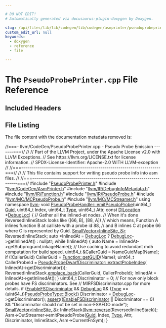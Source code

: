 ```yaml
---

# DO NOT EDIT!
# Automatically generated via docusaurus-plugin-doxygen by Doxygen.

slug: /api/files/lib/lib/codegen/lib/codegen/asmprinter/pseudoprobeprinter-cpp
custom_edit_url: null
keywords:
  - doxygen
  - reference
  - file

---
```





# The `PseudoProbePrinter.cpp` File Reference

<DoxygenPage pluginConfig={pluginConfig}>



## Included Headers

<IncludesList>
<IncludesListItem
  filePath="PseudoProbePrinter.h"
  permalink="/docs/api/files/lib/lib/codegen/lib/codegen/asmprinter/pseudoprobeprinter-h"
  isLocal="true" />
<IncludesListItem
  filePath="llvm/CodeGen/AsmPrinter.h"
  permalink="/docs/api/files/include/include/llvm/include/llvm/codegen/asmprinter-h"
  isLocal="true" />
<IncludesListItem
  filePath="llvm/IR/DebugInfoMetadata.h"
  permalink="/docs/api/files/include/include/llvm/include/llvm/ir/debuginfometadata-h"
  isLocal="true" />
<IncludesListItem
  filePath="llvm/IR/Function.h"
  permalink="/docs/api/files/include/include/llvm/include/llvm/ir/function-h"
  isLocal="true" />
<IncludesListItem
  filePath="llvm/IR/PseudoProbe.h"
  permalink="/docs/api/files/include/include/llvm/include/llvm/ir/pseudoprobe-h"
  isLocal="true" />
<IncludesListItem
  filePath="llvm/MC/MCPseudoProbe.h"
  permalink="/docs/api/files/include/include/llvm/include/llvm/mc/mcpseudoprobe-h"
  isLocal="true" />
<IncludesListItem
  filePath="llvm/MC/MCStreamer.h"
  permalink="/docs/api/files/include/include/llvm/include/llvm/mc/mcstreamer-h"
  isLocal="true" />
</IncludesList>


## File Listing

The file content with the documentation metadata removed is:

<ProgramListing>

<Link id="l00001" /><CodeLine lineNumber="1"><Highlight kind="comment">//===- llvm/CodeGen/PseudoProbePrinter.cpp - Pseudo Probe Emission -------===//</Highlight><Highlight kind="normal"></Highlight></CodeLine>
<Link id="l00002" /><CodeLine lineNumber="2"><Highlight kind="normal"></Highlight><Highlight kind="comment">//</Highlight><Highlight kind="normal"></Highlight></CodeLine>
<Link id="l00003" /><CodeLine lineNumber="3"><Highlight kind="normal"></Highlight><Highlight kind="comment">// Part of the LLVM Project, under the Apache License v2.0 with LLVM Exceptions.</Highlight><Highlight kind="normal"></Highlight></CodeLine>
<Link id="l00004" /><CodeLine lineNumber="4"><Highlight kind="normal"></Highlight><Highlight kind="comment">// See https://llvm.org/LICENSE.txt for license information.</Highlight><Highlight kind="normal"></Highlight></CodeLine>
<Link id="l00005" /><CodeLine lineNumber="5"><Highlight kind="normal"></Highlight><Highlight kind="comment">// SPDX-License-Identifier: Apache-2.0 WITH LLVM-exception</Highlight><Highlight kind="normal"></Highlight></CodeLine>
<Link id="l00006" /><CodeLine lineNumber="6"><Highlight kind="normal"></Highlight><Highlight kind="comment">//</Highlight><Highlight kind="normal"></Highlight></CodeLine>
<Link id="l00007" /><CodeLine lineNumber="7"><Highlight kind="normal"></Highlight><Highlight kind="comment">//===----------------------------------------------------------------------===//</Highlight><Highlight kind="normal"></Highlight></CodeLine>
<Link id="l00008" /><CodeLine lineNumber="8"><Highlight kind="normal"></Highlight><Highlight kind="comment">//</Highlight><Highlight kind="normal"></Highlight></CodeLine>
<Link id="l00009" /><CodeLine lineNumber="9"><Highlight kind="normal"></Highlight><Highlight kind="comment">// This file contains support for writing pseudo probe info into asm files.</Highlight><Highlight kind="normal"></Highlight></CodeLine>
<Link id="l00010" /><CodeLine lineNumber="10"><Highlight kind="normal"></Highlight><Highlight kind="comment">//</Highlight><Highlight kind="normal"></Highlight></CodeLine>
<Link id="l00011" /><CodeLine lineNumber="11"><Highlight kind="normal"></Highlight><Highlight kind="comment">//===----------------------------------------------------------------------===//</Highlight><Highlight kind="normal"></Highlight></CodeLine>
<Link id="l00012" /><CodeLine lineNumber="12"><Highlight kind="normal"></Highlight></CodeLine>
<Link id="l00013" /><CodeLine lineNumber="13"><Highlight kind="normal"></Highlight><Highlight kind="preprocessor">#include &quot;<a href="/docs/api/files/lib/lib/codegen/lib/codegen/asmprinter/pseudoprobeprinter-h">PseudoProbePrinter.h</a>&quot;</Highlight><Highlight kind="normal"></Highlight></CodeLine>
<Link id="l00014" /><CodeLine lineNumber="14"><Highlight kind="normal"></Highlight><Highlight kind="preprocessor">#include &quot;<a href="/docs/api/files/include/include/llvm/include/llvm/codegen/asmprinter-h">llvm/CodeGen/AsmPrinter.h</a>&quot;</Highlight><Highlight kind="normal"></Highlight></CodeLine>
<Link id="l00015" /><CodeLine lineNumber="15"><Highlight kind="normal"></Highlight><Highlight kind="preprocessor">#include &quot;<a href="/docs/api/files/include/include/llvm/include/llvm/ir/debuginfometadata-h">llvm/IR/DebugInfoMetadata.h</a>&quot;</Highlight><Highlight kind="normal"></Highlight></CodeLine>
<Link id="l00016" /><CodeLine lineNumber="16"><Highlight kind="normal"></Highlight><Highlight kind="preprocessor">#include &quot;<a href="/docs/api/files/include/include/llvm/include/llvm/ir/function-h">llvm/IR/Function.h</a>&quot;</Highlight><Highlight kind="normal"></Highlight></CodeLine>
<Link id="l00017" /><CodeLine lineNumber="17"><Highlight kind="normal"></Highlight><Highlight kind="preprocessor">#include &quot;<a href="/docs/api/files/include/include/llvm/include/llvm/ir/pseudoprobe-h">llvm/IR/PseudoProbe.h</a>&quot;</Highlight><Highlight kind="normal"></Highlight></CodeLine>
<Link id="l00018" /><CodeLine lineNumber="18"><Highlight kind="normal"></Highlight><Highlight kind="preprocessor">#include &quot;<a href="/docs/api/files/include/include/llvm/include/llvm/mc/mcpseudoprobe-h">llvm/MC/MCPseudoProbe.h</a>&quot;</Highlight><Highlight kind="normal"></Highlight></CodeLine>
<Link id="l00019" /><CodeLine lineNumber="19"><Highlight kind="normal"></Highlight><Highlight kind="preprocessor">#include &quot;<a href="/docs/api/files/include/include/llvm/include/llvm/mc/mcstreamer-h">llvm/MC/MCStreamer.h</a>&quot;</Highlight><Highlight kind="normal"></Highlight></CodeLine>
<Link id="l00020" /><CodeLine lineNumber="20"><Highlight kind="normal"></Highlight></CodeLine>
<Link id="l00021" /><CodeLine lineNumber="21"><Highlight kind="normal"></Highlight><Highlight kind="keyword">using namespace </Highlight><Highlight kind="normal"><a href="/docs/api/namespaces/llvm">llvm</a>;</Highlight></CodeLine>
<Link id="l00022" /><CodeLine lineNumber="22"><Highlight kind="normal"></Highlight></CodeLine>
<Link id="l00023" /><CodeLine lineNumber="23" lineLink="/docs/api/classes/llvm/pseudoprobehandler/#a852e00b0a303d6be050e6b6ee092c9b6"><Highlight kind="normal"></Highlight><Highlight kind="keywordtype">void</Highlight><Highlight kind="normal"> <a href="/docs/api/classes/llvm/pseudoprobehandler/#a852e00b0a303d6be050e6b6ee092c9b6">PseudoProbeHandler::emitPseudoProbe</a>(uint64&#95;t <a href="/docs/api/namespaces/llvm/#af59335be18fa802d111a646be658b7d0acb957607a78494ea70db887d1463437c">Guid</a>, uint64&#95;t Index,</Highlight></CodeLine>
<Link id="l00024" /><CodeLine lineNumber="24"><Highlight kind="normal">                                         uint64&#95;t <a href="/docs/api/classes/llvm/type">Type</a>, uint64&#95;t Attr,</Highlight></CodeLine>
<Link id="l00025" /><CodeLine lineNumber="25"><Highlight kind="normal">                                         </Highlight><Highlight kind="keyword">const</Highlight><Highlight kind="normal"> <a href="/docs/api/classes/llvm/dilocation">DILocation</a> &#42;<a href="/docs/api/classes/llvm/debugloc">DebugLoc</a>) &#123;</Highlight></CodeLine>
<Link id="l00026" /><CodeLine lineNumber="26"><Highlight kind="normal">  </Highlight><Highlight kind="comment">// Gather all the inlined-at nodes.</Highlight><Highlight kind="normal"></Highlight></CodeLine>
<Link id="l00027" /><CodeLine lineNumber="27"><Highlight kind="normal">  </Highlight><Highlight kind="comment">// When it&#39;s done ReversedInlineStack looks like (&#91;66, B&#93;, &#91;88, A&#93;)</Highlight><Highlight kind="normal"></Highlight></CodeLine>
<Link id="l00028" /><CodeLine lineNumber="28"><Highlight kind="normal">  </Highlight><Highlight kind="comment">// which means, Function A inlines function B at calliste with a probe id 88,</Highlight><Highlight kind="normal"></Highlight></CodeLine>
<Link id="l00029" /><CodeLine lineNumber="29"><Highlight kind="normal">  </Highlight><Highlight kind="comment">// and B inlines C at probe 66 where C is represented by Guid.</Highlight><Highlight kind="normal"></Highlight></CodeLine>
<Link id="l00030" /><CodeLine lineNumber="30"><Highlight kind="normal">  <a href="/docs/api/classes/llvm/smallvector">SmallVector&lt;InlineSite, 8&gt;</a> ReversedInlineStack;</Highlight></CodeLine>
<Link id="l00031" /><CodeLine lineNumber="31"><Highlight kind="normal">  </Highlight><Highlight kind="keyword">auto</Highlight><Highlight kind="normal"> &#42;InlinedAt = <a href="/docs/api/classes/llvm/debugloc">DebugLoc</a> ? <a href="/docs/api/classes/llvm/debugloc">DebugLoc</a>-&gt;getInlinedAt() : </Highlight><Highlight kind="keyword">nullptr</Highlight><Highlight kind="normal">;</Highlight></CodeLine>
<Link id="l00032" /><CodeLine lineNumber="32"><Highlight kind="normal">  </Highlight><Highlight kind="keywordflow">while</Highlight><Highlight kind="normal"> (InlinedAt) &#123;</Highlight></CodeLine>
<Link id="l00033" /><CodeLine lineNumber="33"><Highlight kind="normal">    </Highlight><Highlight kind="keyword">auto</Highlight><Highlight kind="normal"> Name = InlinedAt-&gt;getSubprogramLinkageName();</Highlight></CodeLine>
<Link id="l00034" /><CodeLine lineNumber="34"><Highlight kind="normal">    </Highlight><Highlight kind="comment">// Use caching to avoid redundant md5 computation for build speed.</Highlight><Highlight kind="normal"></Highlight></CodeLine>
<Link id="l00035" /><CodeLine lineNumber="35"><Highlight kind="normal">    uint64&#95;t &amp;CallerGuid = NameGuidMap&#91;Name&#93;;</Highlight></CodeLine>
<Link id="l00036" /><CodeLine lineNumber="36"><Highlight kind="normal">    </Highlight><Highlight kind="keywordflow">if</Highlight><Highlight kind="normal"> (!CallerGuid)</Highlight></CodeLine>
<Link id="l00037" /><CodeLine lineNumber="37"><Highlight kind="normal">      CallerGuid = <a href="/docs/api/classes/llvm/globalvalue/#a71ee7e63264e4997a3340a781d44832e">Function::getGUID</a>(Name);</Highlight></CodeLine>
<Link id="l00038" /><CodeLine lineNumber="38"><Highlight kind="normal">    uint64&#95;t CallerProbeId = <a href="/docs/api/structs/llvm/pseudoprobedwarfdiscriminator/#a5db4061b62e740850ad71806b1dbd60e">PseudoProbeDwarfDiscriminator::extractProbeIndex</a>(</Highlight></CodeLine>
<Link id="l00039" /><CodeLine lineNumber="39"><Highlight kind="normal">        InlinedAt-&gt;getDiscriminator());</Highlight></CodeLine>
<Link id="l00040" /><CodeLine lineNumber="40"><Highlight kind="normal">    ReversedInlineStack.<a href="/docs/api/classes/llvm/smallvectorimpl/#a396fcfee6914c76974b73c3d203da6a5">emplace&#95;back</a>(CallerGuid, CallerProbeId);</Highlight></CodeLine>
<Link id="l00041" /><CodeLine lineNumber="41"><Highlight kind="normal">    InlinedAt = InlinedAt-&gt;getInlinedAt();</Highlight></CodeLine>
<Link id="l00042" /><CodeLine lineNumber="42"><Highlight kind="normal">  &#125;</Highlight></CodeLine>
<Link id="l00043" /><CodeLine lineNumber="43"><Highlight kind="normal">  uint64&#95;t Discriminator = 0;</Highlight></CodeLine>
<Link id="l00044" /><CodeLine lineNumber="44"><Highlight kind="normal">  </Highlight><Highlight kind="comment">// For now only block probes have FS discriminators. See</Highlight><Highlight kind="normal"></Highlight></CodeLine>
<Link id="l00045" /><CodeLine lineNumber="45"><Highlight kind="normal">  </Highlight><Highlight kind="comment">// MIRFSDiscriminator.cpp for more details.</Highlight><Highlight kind="normal"></Highlight></CodeLine>
<Link id="l00046" /><CodeLine lineNumber="46"><Highlight kind="normal">  </Highlight><Highlight kind="keywordflow">if</Highlight><Highlight kind="normal"> (<a href="/docs/api/namespaces/llvm/#a61cf315897c96016607a2b8d5916a64d">EnableFSDiscriminator</a> &amp;&amp; <a href="/docs/api/classes/llvm/debugloc">DebugLoc</a> &amp;&amp;</Highlight></CodeLine>
<Link id="l00047" /><CodeLine lineNumber="47"><Highlight kind="normal">      (<a href="/docs/api/classes/llvm/type">Type</a> == (uint64&#95;t)<a href="/docs/api/namespaces/llvm/#a0e00fad9c34de40b1e31f3aa6f8e024cae1e4c8c9ccd9fc39c391da4bcd093fb2">PseudoProbeType::Block</a>))</Highlight></CodeLine>
<Link id="l00048" /><CodeLine lineNumber="48"><Highlight kind="normal">    Discriminator = <a href="/docs/api/classes/llvm/debugloc">DebugLoc</a>-&gt;getDiscriminator();</Highlight></CodeLine>
<Link id="l00049" /><CodeLine lineNumber="49"><Highlight kind="normal">  <a href="/docs/api/files/lib/lib/target/lib/target/amdgpu/silowercontrolflow-cpp/#a4868c5d81c5ccc98c47aeab6244346a0">assert</a>((<a href="/docs/api/namespaces/llvm/#a61cf315897c96016607a2b8d5916a64d">EnableFSDiscriminator</a> || Discriminator == 0) &amp;&amp;</Highlight></CodeLine>
<Link id="l00050" /><CodeLine lineNumber="50"><Highlight kind="normal">         </Highlight><Highlight kind="stringliteral">&quot;Discriminator should not be set in non-FSAFDO mode&quot;</Highlight><Highlight kind="normal">);</Highlight></CodeLine>
<Link id="l00051" /><CodeLine lineNumber="51"><Highlight kind="normal">  <a href="/docs/api/classes/llvm/smallvector">SmallVector&lt;InlineSite, 8&gt;</a> InlineStack(<a href="/docs/api/namespaces/llvm/#a6b0ac1fa4f05de76413c5e0ca6334035">llvm::reverse</a>(ReversedInlineStack));</Highlight></CodeLine>
<Link id="l00052" /><CodeLine lineNumber="52"><Highlight kind="normal">  Asm-&gt;OutStreamer-&gt;emitPseudoProbe(<a href="/docs/api/namespaces/llvm/#af59335be18fa802d111a646be658b7d0acb957607a78494ea70db887d1463437c">Guid</a>, Index, <a href="/docs/api/classes/llvm/type">Type</a>, Attr, Discriminator,</Highlight></CodeLine>
<Link id="l00053" /><CodeLine lineNumber="53"><Highlight kind="normal">                                    InlineStack, Asm-&gt;CurrentFnSym);</Highlight></CodeLine>
<Link id="l00054" /><CodeLine lineNumber="54"><Highlight kind="normal">&#125;</Highlight></CodeLine>

</ProgramListing>

</DoxygenPage>
